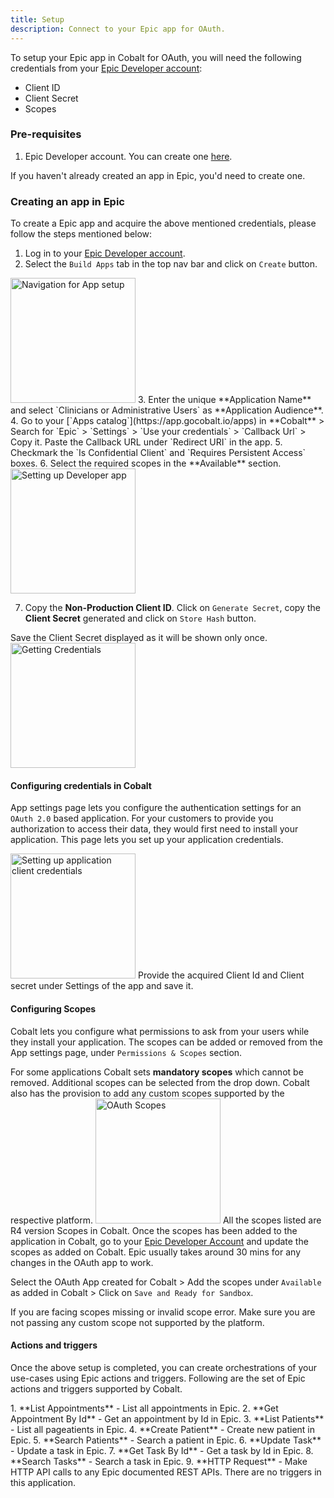 ```yaml
---
title: Setup
description: Connect to your Epic app for OAuth.
---
```

To setup your Epic app in Cobalt for OAuth, you will need the following credentials from your [Epic Developer account](https://fhir.epic.com/):
- Client ID
- Client Secret
- Scopes

### Pre-requisites

1. Epic Developer account. You can create one [here](https://fhir.epic.com/Developer/Index).

<Info>If you haven't already created an app in Epic, you'd need to create one.</Info>

### Creating an app in Epic

To create a Epic app and acquire the above mentioned credentials, please follow the steps mentioned below:

1. Log in to your [Epic Developer account](https://fhir.epic.com/).
2. Select the `Build Apps` tab in the top nav bar and click on `Create` button.
<img height="200" src="/images/Epic/epic_navigation.png" alt="Navigation for App setup"/>
3. Enter the unique **Application Name** and select `Clinicians or Administrative Users` as **Application Audience**.
4. Go to your [`Apps catalog`](https://app.gocobalt.io/apps) in **Cobalt** > Search for `Epic` > `Settings` > `Use your credentials` > `Callback Url` > Copy it. Paste the Callback URL under `Redirect URI` in the app.
5. Checkmark the `Is Confidential Client` and `Requires Persistent Access` boxes.
6. Select the required scopes in the **Available** section.
<img height="200" src="/images/Epic/Epic_config.png" alt="Setting up Developer app"/>

7. Copy the **Non-Production Client ID**. Click on `Generate Secret`, copy the  **Client Secret** generated and click on `Store Hash` button.
<Info>
Save the Client Secret displayed as it will be shown only once.
</Info>
<img height="200" src="/images/Epic/Epic_credentials.png" alt="Getting Credentials"/>

#### Configuring credentials in Cobalt
App settings page lets you configure the authentication settings for an `OAuth 2.0` based application. For your customers to provide you authorization to access their data,
they would first need to install your application. This page lets you set up your application credentials.

<img height="200" src="/images/Epic/Epic_cobalt.png" alt="Setting up application client credentials"/>
Provide the acquired Client Id and Client secret under Settings of the app and save it.

#### Configuring Scopes
Cobalt lets you configure what permissions to ask from your users while they install your application. The scopes can be added or removed from the App settings page, under `Permissions & Scopes`
section. 

For some applications Cobalt sets **mandatory scopes** which cannot be removed. Additional scopes can be selected from the drop down. Cobalt also has the provision to add any 
custom scopes supported by the respective platform.
<img height="200" src="/images/Epic/Epic_scopes.png" alt="OAuth Scopes"/>
<Tip>
All the scopes listed are R4 version Scopes in Cobalt.
</Tip>
Once the scopes has been added to the application in Cobalt, go to your [Epic Developer Account](https://fhir.epic.com/) and update the scopes as added on Cobalt.
<Warning>
Epic usually takes around 30 mins for any changes in the OAuth app to work.
</Warning>

Select the OAuth App created for Cobalt > Add the scopes under `Available` as added in Cobalt > Click on `Save and Ready for Sandbox`.

<Note>
If you are facing scopes missing or invalid scope error. Make sure you are not passing any custom scope not supported by the platform.
</Note>

#### Actions and triggers
Once the above setup is completed, you can create orchestrations of your use-cases using Epic actions and triggers. Following are the set of Epic actions and triggers
supported by Cobalt.

<Tabs>
  <Tab title="Actions">
  <AccordionGroup>
  <Accordion title="Appointments">
     1. **List Appointments** - List all appointments in Epic.
     2. **Get Appointment By Id** - Get an appointment by Id in Epic.
     </Accordion>
     <Accordion title="Patient">
     3. **List Patients** - List all pageatients in Epic.
     4. **Create Patient** - Create new patient in Epic.
     5. **Search Patients** - Search a patient in Epic.
      </Accordion>
     <Accordion title="Task">
     6. **Update Task** - Update a task in Epic.
     7. **Get Task By Id** - Get a task by Id in Epic.
     8. **Search Tasks** - Search a task in Epic.
      </Accordion>
     <Accordion title="Others">
     9. **HTTP Request** - Make HTTP API calls to any Epic documented REST APIs.
      </Accordion>
    </AccordionGroup>
  </Tab>
  
  <Tab title="Triggers">
    There are no triggers in this application.
  </Tab>
</Tabs>